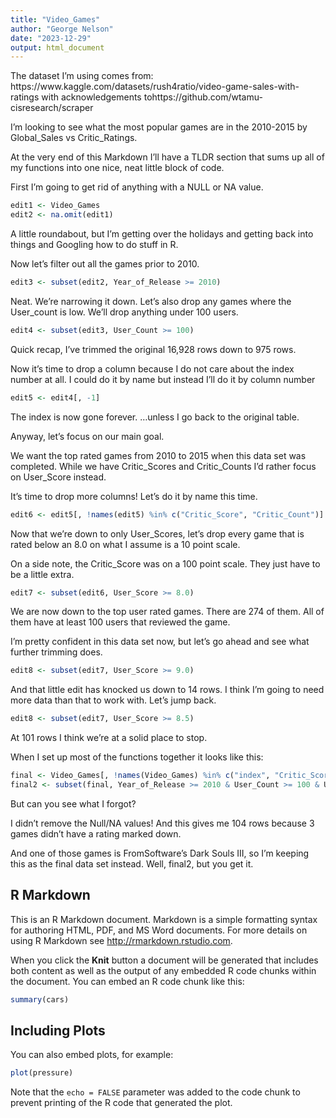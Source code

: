```yaml
---
title: "Video_Games"
author: "George Nelson"
date: "2023-12-29"
output: html_document
---
```


The dataset I'm using comes from: https://www.kaggle.com/datasets/rush4ratio/video-game-sales-with-ratings
with acknowledgements tohttps://github.com/wtamu-cisresearch/scraper


I'm looking to see what the most popular games are in the 2010-2015 by Global_Sales vs Critic_Ratings.

At the very end of this Markdown I'll have a TLDR section that sums up all of my functions into one nice, neat little block of code.

First I'm going to get rid of anything with a NULL or NA value.

```r
edit1 <- Video_Games
edit2 <- na.omit(edit1)
```

A little roundabout, but I'm getting over the holidays and getting back into things and Googling how to do stuff in R.

Now let's filter out all the games prior to 2010.

```r
edit3 <- subset(edit2, Year_of_Release >= 2010)
```

Neat. We're narrowing it down. Let's also drop any games where the User_count is low. We'll drop anything under 100 users.

```r
edit4 <- subset(edit3, User_Count >= 100)
```

Quick recap, I've trimmed the original 16,928 rows down to 975 rows. 

Now it's time to drop a column because I do not care about the index number at all. I could do it by name but instead I'll do it by column number

```r
edit5 <- edit4[, -1]
```

The index is now gone forever. ...unless I go back to the original table.

Anyway, let's focus on our main goal.

We want the top rated games from 2010 to 2015 when this data set was completed. While we have Critic_Scores and Critic_Counts I'd rather focus on User_Score instead. 

It's time to drop more columns! Let's do it by name this time.

```r
edit6 <- edit5[, !names(edit5) %in% c("Critic_Score", "Critic_Count")]
```

Now that we're down to only User_Scores, let's drop every game that is rated below an 8.0 on what I assume is a 10 point scale.

On a side note, the Critic_Score was on a 100 point scale. They just have to be a little extra.

```r
edit7 <- subset(edit6, User_Score >= 8.0)
```

We are now down to the top user rated games. There are 274 of them. All of them have at least 100 users that reviewed the game.

I'm pretty confident in this data set now, but let's go ahead and see what further trimming does.

```r
edit8 <- subset(edit7, User_Score >= 9.0)
```

And that little edit has knocked us down to 14 rows. I think I'm going to need more data than that to work with. Let's jump back.

```r
edit8 <- subset(edit7, User_Score >= 8.5)
```

At 101 rows I think we're at a solid place to stop.

When I set up most of the functions together it looks like this:

```r
final <- Video_Games[, !names(Video_Games) %in% c("index", "Critic_Score", "Critic_Count")]
final2 <- subset(final, Year_of_Release >= 2010 & User_Count >= 100 & User_Score >= 8.5)
```

But can you see what I forgot?

I didn't remove the Null/NA values! And this gives me 104 rows because 3 games didn't have a rating marked down.

And one of those games is FromSoftware's Dark Souls III, so I'm keeping this as the final data set instead. Well, final2, but you get it.


## R Markdown

This is an R Markdown document. Markdown is a simple formatting syntax for authoring HTML, PDF, and MS Word documents. For more details on using R Markdown see <http://rmarkdown.rstudio.com>.

When you click the **Knit** button a document will be generated that includes both content as well as the output of any embedded R code chunks within the document. You can embed an R code chunk like this:

```r
summary(cars)
```

## Including Plots

You can also embed plots, for example:

```r
plot(pressure)
```

Note that the `echo = FALSE` parameter was added to the code chunk to prevent printing of the R code that generated the plot.
